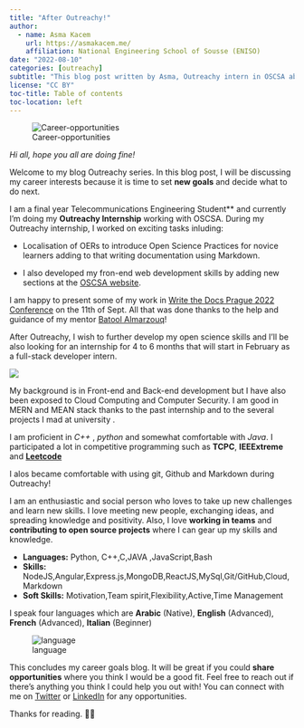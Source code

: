 ```yaml
---
title: "After Outreachy!"
author:
  - name: Asma Kacem
    url: https://asmakacem.me/
    affiliation: National Engineering School of Sousse (ENISO)
date: "2022-08-10"
categories: [outreachy]
subtitle: "This blog post written by Asma, Outreachy intern in OSCSA about her career goals after Outreachy"
license: "CC BY"
toc-title: Table of contents
toc-location: left
---
```


::: column-page
![Career-opportunities](https://user-images.githubusercontent.com/73066984/183886321-b41271b9-7e27-490e-8575-797aff924774.png){fig-align="center"}
:::

*Hi all, hope you all are doing fine!*

Welcome to my blog Outreachy series. In this blog post, I will be discussing my career interests because it is time to set **new goals** and decide what to do next.

I am a final year Telecommunications Engineering Student\*\* and currently I'm doing my **Outreachy Internship** working with OSCSA. During my Outreachy internship, I worked on exciting tasks inluding:

-   Localisation of OERs to introduce Open Science Practices for novice learners adding to that writing documentation using Markdown.

-   I also developed my fron-end web development skills by adding new sections at the [OSCSA website](https://osc-ksa.com/).

I am happy to present some of my work in [Write the Docs Prague 2022 Conference](https://www.writethedocs.org/conf/prague/2022/) on the 11th of Sept. All that was done thanks to the help and guidance of my mentor [Batool Almarzouq](https://batool-almarzouq.netlify.app/)!

After Outreachy, I wish to further develop my open science skills and I'll be also looking for an internship for 4 to 6 months that will start in February as a full-stack developer intern.

![](https://user-images.githubusercontent.com/73066984/183893288-137ddd89-6d3d-4b80-941e-46a792e84b3f.png)

My background is in Front-end and Back-end development but I have also been exposed to Cloud Computing and Computer Security. I am good in MERN and MEAN stack thanks to the past internship and to the several projects I mad at university .

I am proficient in *C++* , *python* and somewhat comfortable with *Java*. I participated a lot in competitive programming such as **TCPC**, **IEEExtreme** and [**Leetcode**](https://leetcode.com/Asma_Kacem)

I alos became comfortable with using git, Github and Markdown during Outreachy!


I am an enthusiastic and social person who loves to take up new challenges and learn new skills. I love meeting new people, exchanging ideas, and spreading knowledge and positivity. Also, I love **working in teams** and **contributing to open source projects** where I can gear up my skills and knowledge.

-   **Languages:** Python, C++,C,JAVA ,JavaScript,Bash
-   **Skills:** NodeJS,Angular,Express.js,MongoDB,ReactJS,MySql,Git/GitHub,Cloud,Markdown
-   **Soft Skills:** Motivation,Team spirit,Flexibility,Active,Time Management

I speak four languages which are **Arabic** (Native), **English** (Advanced), **French** (Advanced), **Italian** (Beginner)


![language](https://user-images.githubusercontent.com/73066984/183892661-f6778542-cb67-40d6-b21e-3bbacacb7618.png)

This concludes my career goals blog. It will be great if you could **share opportunities** where you think I would be a good fit. Feel free to reach out if there's anything you think I could help you out with! You can connect with me on [Twitter](https://twitter.com/Asmakacem9) or [LinkedIn](https://www.linkedin.com/in/asmakacem/) for any opportunities.

Thanks for reading. 💫✨

